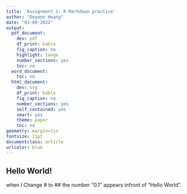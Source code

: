 ```yaml
---
title: 'Assignment 1: R Markdown practice'
author: "Doyoon Hwang"
date: "03-09-2022"
output:
  pdf_document:
    dev: pdf
    df_print: kable
    fig_caption: no
    highlight: tango
    number_sections: yes
    toc: no
  word_document:
    toc: no
  html_document:
    dev: svg
    df_print: kable
    fig_caption: no
    number_sections: yes
    self_contained: yes
    smart: yes
    theme: paper
    toc: no
geometry: margin=1in
fontsize: 11pt
documentclass: article
urlcolor: blue
---
```


<!-- Write your Markdown below this line -->

## Hello World!

when I Change # to ## the number "0.1" appears infront of "Hello World".




